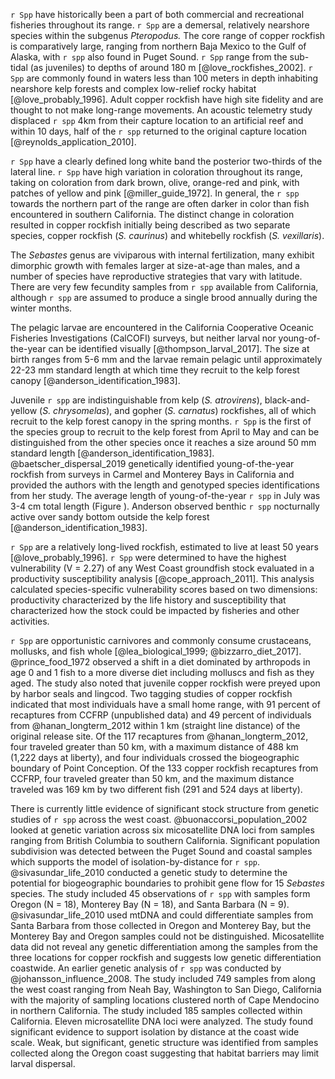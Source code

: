 
`r Spp` have historically been a part of both commercial and recreational 
fisheries throughout its range. `r Spp` are a demersal, relatively nearshore 
species within the subgenus *Pteropodus.*  The core range of copper rockfish is comparatively large, ranging from northern Baja Mexico to the Gulf of Alaska, with `r spp` also found in Puget Sound. `r Spp` range from the sub-tidal (as juveniles) to depths of around 180 m [@love_rockfishes_2002]. `r Spp` are commonly found in waters less than 100 meters in depth inhabiting nearshore kelp forests and complex low-relief rocky habitat [@love_probably_1996]. Adult copper rockfish have high site fidelity and are thought to not make long-range movements. An acoustic telemetry study displaced `r spp` 4km from their capture location to an artificial reef and within 10 days, half of the `r spp` returned to the original capture location [@reynolds_application_2010]. 

`r Spp` have a clearly defined long white band the posterior two-thirds of the lateral line. `r Spp` have high variation in coloration throughout its range, taking on coloration from dark brown, olive, orange-red and pink, with patches of yellow and pink [@miller_guide_1972]. In general, the `r spp` towards the northern part of the range are often darker in  color than fish encountered in southern California. The distinct change in coloration  resulted in copper rockfish initially being described as two separate species, copper rockfish (*S. caurinus*) and whitebelly rockfish (*S. vexillaris*). 

The *Sebastes* genus are viviparous with internal fertilization, many exhibit dimorphic growth with females larger at size-at-age than males, and a number of species have reproductive strategies that vary with latitude. There are very few fecundity samples from `r spp` available from California, although `r spp` are assumed to produce a single brood annually during the winter months. 

The pelagic larvae are encountered in the California Cooperative Oceanic Fisheries Investigations (CalCOFI) surveys, but neither larval nor young-of-the-year can be identified visually [@thompson_larval_2017]. The size at birth ranges from 5-6 mm and the larvae remain pelagic until approximately 22-23 mm standard length at which time they recruit to the kelp forest canopy [@anderson_identification_1983].

Juvenile `r spp` are indistinguishable from kelp (*S. atrovirens*), black-and-yellow 
(*S. chrysomelas*), and gopher (*S. carnatus*) rockfishes, all of which recruit to the 
kelp forest canopy in the spring months. `r Spp` is the first of the species group to 
recruit to the kelp forest from April to May and can be distinguished from the other 
species once it reaches a size around 50 mm standard length [@anderson_identification_1983]. 
@baetscher_dispersal_2019 genetically identified young-of-the-year rockfish from surveys in Carmel and Monterey Bays in California and provided the authors with the length and genotyped species identifications from her study. The average length of young-of-the-year `r spp` in July was 3-4 cm total length (Figure \ref{fig:copper-smurf-length}). Anderson observed benthic `r spp` nocturnally active over sandy bottom outside the kelp forest [@anderson_identification_1983].

`r Spp` are a relatively long-lived rockfish, estimated to live at least 50 years
[@love_probably_1996]. `r Spp` were determined to have the highest 
vulnerability (V = 2.27) of any West Coast groundfish stock evaluated in a 
productivity susceptibility analysis [@cope_approach_2011]. This analysis
calculated species-specific vulnerability scores based on two dimensions: 
productivity characterized by the life history and susceptibility that
characterized how the stock could be impacted by fisheries and other activities. 

`r Spp` are opportunistic carnivores and commonly consume crustaceans, mollusks, 
and fish whole [@lea_biological_1999; @bizzarro_diet_2017]. @prince_food_1972 
observed a shift in a diet dominated by arthropods in age 0 and 1 fish to a more 
diverse diet including molluscs and fish as they aged. The study also noted that 
juvenile copper rockfish were preyed upon by harbor seals and lingcod. Two tagging studies of copper rockfish indicated that most individuals have a small home range, with 91 percent of recaptures from CCFRP (unpublished data) and 49 percent of individuals from @hanan_longterm_2012 within 1 km (straight line distance) of the original release site. Of the 117 recaptures from @hanan_longterm_2012, four traveled greater than 50 km, with a maximum distance of 488 km (1,222 days at liberty), and four individuals crossed the biogeographic boundary of Point Conception. Of the 133 copper rockfish recaptures from CCFRP, four traveled greater than 50 km, and the maximum distance traveled was 169 km by two different fish (291 and 524 days at liberty). 
 
There is currently little evidence of significant stock structure from genetic 
studies of `r spp` across the west coast. @buonaccorsi_population_2002 looked 
at genetic variation across six micosatellite 
DNA loci from samples ranging from British Columbia to southern California. 
Significant population subdivision was detected between the Puget Sound and coastal 
samples which supports the model of isolation-by-distance for `r spp`.
@sivasundar_life_2010 conducted a genetic study to determine the potential for 
biogeographic boundaries to prohibit gene flow for 15 *Sebastes* species.
The study included 45 observations of `r spp` with samples form Oregon (N = 18), Monterey Bay (N = 18), and Santa Barbara (N = 9). 
@sivasundar_life_2010 used mtDNA and could differentiate samples from Santa Barbara from those collected 
in Oregon and Monterey Bay, but the Monterey Bay and Oregon samples could not be distinguished. 
Micosatellite data did not reveal any genetic differentiation among the samples from 
the three locations for copper rockfish and suggests low genetic differentiation coastwide. An earlier genetic analysis of `r spp` was conducted by @johansson_influence_2008. The study included 
749 samples from along the west coast ranging from Neah Bay, Washington to 
San Diego, California with the majority of sampling locations clustered north 
of Cape Mendocino in northern California.  The study included 185 samples collected 
within California. Eleven microsatellite DNA loci were analyzed. The study found significant evidence to support isolation by distance at the coast wide scale. Weak, but significant, genetic structure was 
identified from samples collected along the Oregon coast suggesting that habitat barriers may limit larval dispersal. 



